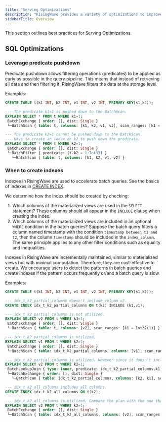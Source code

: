 ```yaml
---
title: "Serving Optimizations"
description: "RisingWave provides a variety of optimizations to improve the performance of serving queries."
sidebarTitle: Overview
---
```


This section outlines best practices for Serving Optimizations.

## SQL Optimizations

### Leverage predicate pushdown

Predicate pushdown allows filtering operations (predicates) to be applied as early as possible in the query pipeline. This means that instead of retrieving all data and then filtering it, RisingWave filters the data at the storage level.

Examples:

```sql
CREATE TABLE t(k1 INT, k2 INT, v1 INT, v2 INT, PRIMARY KEY(k1,k2));

--- The predicate k1=1 is pushed down to the BatchScan.
EXPLAIN SELECT * FROM t WHERE k1=1;
 BatchExchange { order: [], dist: Single }
 └─BatchScan { table: t, columns: [k1, k2, v1, v2], scan_ranges: [k1 = Int32(1)] }

--- The predicate k2=1 cannot be pushed down to the BatchScan.
--- Have to create an index on k2 to push down the predicate.
EXPLAIN SELECT * FROM t WHERE k2=1;
 BatchExchange { order: [], dist: Single }
 └─BatchFilter { predicate: (t.k2 = 1:Int32) }
   └─BatchScan { table: t, columns: [k1, k2, v1, v2] }
```

### When to create indexes

Indexes in RisingWave are used to accelerate batch queries. See the basics of indexes in [CREATE INDEX](/sql/commands/sql-create-index).

We determine how the index should be created by checking:

1.  Which columns of the materialized views are used in the `SELECT` statement? These columns should all appear in the `INCLUDE` clause when creating the index.
2.  Which columns of the materialized views are included in an optional `WHERE` condition in the batch queries? Suppose the batch query filters a column named timestamp with the condition `timestamp between t1 and t2`, then the column `timestamp` should be included in the `index_column`. The same principle applies to any other filter conditions such as equality and inequalities.

Indexes in RisingWave are incrementally maintained, similar to materialized views but with minimal computation. Therefore, they are cost-effective to create. We encourage users to detect the patterns in batch queries and create indexes if the pattern occurs frequently or/and a batch query is slow.

Examples:

```sql
CREATE TABLE t(k1 INT, k2 INT, v1 INT, v2 INT, PRIMARY KEY(k1,k2));

--- idx_t_k2_partial_columns doesn't include column v2.
CREATE INDEX idx_t_k2_partial_columns ON t(k2) INCLUDE (k1,v1);

--- idx_t_k2_partial_columns is not utilized.
EXPLAIN SELECT v2 FROM t WHERE k1=1;
 BatchExchange { order: [], dist: Single }
 └─BatchScan { table: t, columns: [v2], scan_ranges: [k1 = Int32(1)] }

--- idx_t_k2_partial_columns is utilized.
EXPLAIN SELECT v1 FROM t WHERE k2=1;
 BatchExchange { order: [], dist: Single }
 └─BatchScan { table: idx_t_k2_partial_columns, columns: [v1], scan_ranges: [k2 = Int32(1)] }

--- idx_t_k2_partial_columns is utilized. However since it doesn't include column v2, the plan requires an additional lookup join.
EXPLAIN SELECT v2 FROM t WHERE k2=1;
 BatchLookupJoin { type: Inner, predicate: idx_t_k2_partial_columns.k1 IS NOT DISTINCT FROM t.k1 AND idx_t_k2_partial_columns.k2 IS NOT DISTINCT FROM t.k2 AND (t.k2 = 1:Int32), lookup table: t }
 └─BatchExchange { order: [], dist: Single }
   └─BatchScan { table: idx_t_k2_partial_columns, columns: [k2, k1], scan_ranges: [k2 = Int32(1)] }

--- idx_t_k2_all_columns includes all columns.
CREATE INDEX idx_t_k2_all_columns ON t(k2);

--- idx_t_k2_all_columns is utilized. Compare the plan with the one that uses idx_t_k2_partial_columns.
EXPLAIN SELECT v2 FROM t WHERE k2=1;
 BatchExchange { order: [], dist: Single }
 └─BatchScan { table: idx_t_k2_all_columns, columns: [v2], scan_ranges: [k2 = Int32(1)] }
```
